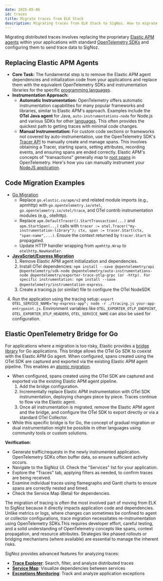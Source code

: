 ```yaml
---
date: 2025-05-06
id: traces
title: Migrate traces from ELK Stack
description: Migrating traces from ELK Stack to SigNoz. How to migrate traces from ELK to SigNoz.
---
```


Migrating distributed traces involves replacing the proprietary [Elastic APM agents](https://www.elastic.co/docs/solutions/observability/apm/elastic-apm-agents) within your applications with standard [OpenTelemetry SDKs](https://opentelemetry.io/docs/languages/) and configuring them to send trace data to SigNoz.

## Replacing Elastic APM Agents

* **Core Task:** The fundamental step is to remove the Elastic APM agent dependencies and initialization code from your applications and replace them with the equivalent OpenTelemetry SDKs and instrumentation libraries for the specific [programming languages](https://opentelemetry.io/docs/languages/java/instrumentation/).
* **Instrumentation Approach:**  
  * **Automatic Instrumentation:** OpenTelemetry offers automatic instrumentation capabilities for many popular frameworks and libraries, similar to Elastic APM's approach. Examples include the **OTel Java agent** for Java, `auto-instrumentations-node` for Node.js and various SDKs for other [languages](https://signoz.io/docs/instrumentation/). This often provides the quickest path to getting traces with minimal code changes.  
  * **Manual Instrumentation:** For custom code sections or frameworks not covered by auto-instrumentation, use the OpenTelemetry SDK's [Tracer API](/docs/traces-management/trace-api/overview) to manually create and manage spans. This involves obtaining a Tracer, starting spans, setting attributes, recording events, and ensuring spans are ended correctly. Elastic APM's concepts of "transactions" generally map to [root spans](https://signoz.io/blog/distributed-tracing-span/) in OpenTelemetry. Here's how you can manually instrument your [NodeJS application](https://signoz.io/docs/instrumentation/manual-instrumentation/javascript/opentelemetry-nodejs/).

## Code Migration Examples

* [Go Migration](https://signoz.io/opentelemetry/go/)
  * Replace `go.elastic.co/apm/v2` and related module imports (e.g., apmhttp) with `go.opentelemetry.io/otel`, `go.opentelemetry.io/otel/trace`, and OTel contrib instrumentation modules (e.g., otelhttp).  
  * Replace `apm.DefaultTracer().StartTransaction(...)` and `apm.StartSpan(...)` calls with `tracer := otel.Tracer("my-instrumentation-library"); ctx, span := tracer.Start(ctx, "span-name",...)`. Ensure the context returned by `tracer.Start` is propagated.  
  * Update HTTP handler wrapping from `apmhttp.Wrap` to `otelhttp.NewHandler`.  
* **[JavaScript/Express Migration](https://signoz.io/docs/instrumentation/opentelemetry-express/)**  
  1. Remove Elastic APM agent initialization and dependencies.  
  2. Install OTel dependencies: `npm install --save @opentelemetry/api @opentelemetry/sdk-node @opentelemetry/auto-instrumentations-node @opentelemetry/exporter-trace-otlp-grpc (or -http). For specific instrumentation: npm install --save @opentelemetry/instrumentation-express`.  
  3. Create a tracing.js (or similar) file to configure the OTel NodeSDK
 4.  Run the application using the tracing setup: `export OTEL_SERVICE_NAME="my-express-app"; node -r ./tracing.js your-app-entrypoint.js`. Environment variables like `OTEL_EXPORTER_OTLP_ENDPOINT`, `OTEL_EXPORTER_OTLP_HEADERS`, `OTEL_SERVICE_NAME` can also be used for configuration.

## Elastic OpenTelemetry Bridge for Go

For applications where a migration is too risky, Elastic provides a [bridge library](https://pkg.go.dev/go.elastic.co/apm/module/apmotel/v2) for Go applications. This bridge allows the OTel Go SDK to coexist with the Elastic APM Go agent. When configured, spans created using the OTel SDK are captured and exported via the existing Elastic APM agent pipeline. This enables an [atomic migration](https://www.elastic.co/docs/solutions/security/get-started/automatic-migration).

  
* When configured, spans created using the OTel SDK are captured and exported via the existing Elastic APM agent pipeline.  
  1. Add the bridge configuration.  
  2. Incrementally replace Elastic APM instrumentation with OTel SDK instrumentation, deploying changes piece by piece. Traces continue to flow via the Elastic agent.  
  3. Once all instrumentation is migrated, remove the Elastic APM agent and the bridge, and configure the OTel SDK to export directly or via a standard OTel Collector. 
* While this specific bridge is for Go, the concept of gradual migration or dual instrumentation might be possible in other languages using community tools or custom solutions.

**Verification:**

* Generate traffic/requests in the newly instrumented application. OpenTelemetry SDKs often buffer data, so ensure sufficient activity occurs.
* Navigate to the SigNoz UI. Check the "Services" list for your application.
* Explore the "Traces" tab, applying filters as needed, to confirm traces are being received.
* Examine individual traces using flamegraphs and Gantt charts to ensure spans are correctly nested and timed.
* Check the Service Map (Beta) for dependencies.


The migration of tracing is often the most involved part of moving from ELK to SigNoz because it directly impacts application code and dependencies. Unlike metrics or logs, where changes can sometimes be confined to agent or collector configurations, trace migration necessitates re-instrumentation using OpenTelemetry SDKs.This requires developer effort, careful testing, and a solid understanding of OpenTelemetry concepts like spans, context propagation, and resource attributes. Strategies like phased rollouts or bridging mechanisms (where available) are essential to manage the inherent risks.

SigNoz provides advanced features for analyzing traces:
- **[Trace Explorer](/docs/product-features/trace-explorer/)**: Search, filter, and analyze distributed traces
- **[Service Map](/docs/userguide/service-map/)**: Visualize dependencies between services
- **[Exceptions Monitoring](/docs/userguide/exceptions/)**: Track and analyze application exceptions
